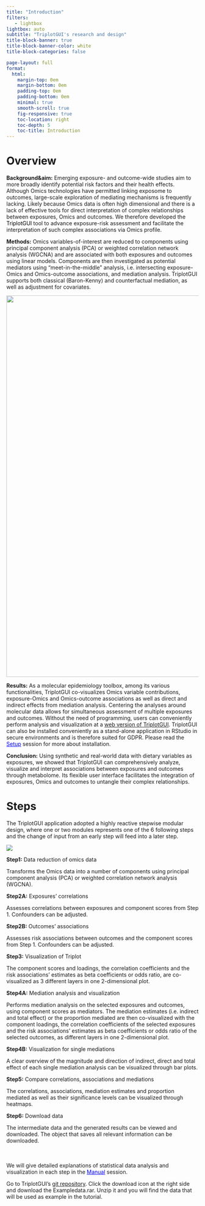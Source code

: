 ```yaml
---
title: "Introduction"
filters:
   - lightbox
lightbox: auto
subtitle: "TriplotGUI's research and design"
title-block-banner: true
title-block-banner-color: white
title-block-categories: false

page-layout: full
format:
  html: 
    margin-top: 0em
    margin-bottom: 0em
    padding-top: 0em
    padding-bottom: 0em
    minimal: true
    smooth-scroll: true
    fig-responsive: true
    toc-location: right
    toc-depth: 5
    toc-title: Introduction
---
```


# Overview

**Background&aim:** Emerging exposure- and outcome-wide studies aim to more broadly identify potential risk factors and their health effects. Although Omics technologies have permitted linking exposome to outcomes, large-scale exploration of mediating mechanisms is frequently lacking. Likely because Omics data is often high dimensional and there is a lack of effective tools for direct interpretation of complex relationships between exposures, Omics and outcomes. We therefore developed the [TriplotGUI]{style="color:black"} tool to advance exposure-risk assessment and facilitate the interpretation of such complex associations via Omics profile.

**Methods:** Omics variables-of-interest are reduced to components using principal component analysis (PCA) or weighted correlation network analysis (WGCNA) and are associated with both exposures and outcomes using linear models. Components are then investigated as potential mediators using “meet-in-the-middle” analysis, i.e. intersecting exposure-Omics and Omics-outcome associations, and mediation analysis. TriplotGUI supports both classical (Baron-Kenny) and counterfactual mediation, as well as adjustment for covariates.

![](img/event_chain.png){width="1000px"}

**Results:** As a molecular epidemiology toolbox, among its various functionalities, TriplotGUI co-visualizes Omics variable contributions, exposure-Omics and Omics-outcome associations as well as direct and indirect effects from mediation analysis. Centering the analyses around molecular data allows for simultaneous assessment of multiple exposures and outcomes. Without the need of programming, users can conveniently perform analysis and visualization at a [web version of TriplotGUI](https://yingxiao.shinyapps.io/triplotgui/){target="_blank"}. TriplotGUI can also be installed conveniently as a stand-alone application in RStudio in secure environments and is therefore suited for GDPR. Please read the [Setup](installation.qmd){target="_blank" style="color:blue"} session for more about installation.

**Conclusion:** Using synthetic and real-world data with dietary variables as exposures, we showed that TriplotGUI can comprehensively analyze, visualize and interpret associations between exposures and outcomes through metabolome. Its flexible user interface facilitates the integration of exposures, Omics and outcomes to untangle their complex relationships.

# Steps

The TriplotGUI application adopted a highly reactive stepwise modular design, where one or two modules represents one of the 6 following steps and the change of input from an early step will feed into a later step.

![](img/workflow.png) <br>

**Step1:** Data reduction of omics data

Transforms the Omics data into a number of components using principal component analysis (PCA) or weighted correlation network analysis (WGCNA).

**Step2A:** Exposures' correlations

Assesses correlations between exposures and component scores from Step 1. Confounders can be adjusted.

**Step2B:** Outcomes' associations

Assesses risk associations between outcomes and the component scores from Step 1. Confounders can be adjusted.

**Step3:** Visualization of Triplot

The component scores and loadings, the correlation coefficients and the risk associations’ estimates as beta coefficients or odds ratio, are co-visualized as 3 different layers in one 2-dimensional plot.

**Step4A:** Mediation analysis and visualization

Performs mediation analysis on the selected exposures and outcomes, using component scores as mediators. The mediation estimates (i.e. indirect and total effect) or the proportion mediated are then co-visualized with the component loadings, the correlation coefficients of the selected exposures and the risk associations’ estimates as beta coefficients or odds ratio of the selected outcomes, as different layers in one 2-dimensional plot.

**Step4B:** Visualization for single mediations

A clear overview of the magnitude and direction of indirect, direct and total effect of each single mediation analysis can be visualized through bar plots.

**Step5:** Compare correlations, associations and mediations

The correlations, associations, mediation estimates and proportion mediated as well as their significance levels can be visualized through heatmaps.

**Step6:** Download data

The intermediate data and the generated results can be viewed and downloaded. The object that saves all relevant information can be downloaded.

<br> <br> We will give detailed explanations of statistical data analysis and visualization in each step in the [Manual](workflow.qmd){target="_blank" style="color:blue"} session.

Go to TriplotGUI's [git repository](https://gitlab.com/YingxiaoYan/triplotgui/-/blob/main/Example_data.rar?ref_type=heads){target="_blank"}. Click the download icon at the right side and download the Exampledata.rar. Unzip it and you will find the data that will be used as example in the tutorial.
